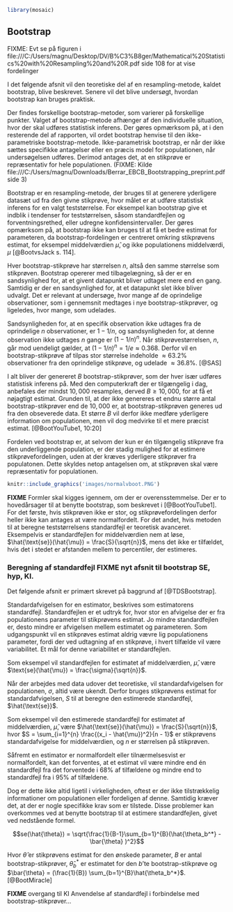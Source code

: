 ```r
library(mosaic)
```
## Bootstrap

FIXME: Evt se på figuren i file:///C:/Users/magnu/Desktop/DV/B%C3%B8ger/Mathematical%20Statistics%20with%20Resampling%20and%20R.pdf side 108 for at vise fordelinger


I det følgende afsnit vil den teoretiske del af en resampling-metode, kaldet bootstrap, blive beskrevet. Senere vil det blive undersøgt, hvordan bootstrap kan bruges praktisk.

Der findes forskellige bootstrap-metoder, som varierer på forskellige punkter. Valget af bootstrap-metode afhænger af den individuelle situation, hvor der skal udføres statistisk inferens. Der gøres opmærksom på, at i den resterende del af rapporten, vil ordet bootstrap henvise til den ikke-parametriske bootstrap-metode. Ikke-parametrisk bootstrap, er når der ikke sættes specifikke antagelser eller en præcis model for populationen, når undersøgelsen udføres. Derimod antages det, at en stikprøve er repræsentativ for hele populationen. (FIXME: Kilde file:///C:/Users/magnu/Downloads/Berrar_EBCB_Bootstrapping_preprint.pdf side 3)

Bootstrap er en resampling-metode, der bruges til at generere yderligere datasæt ud fra den givne stikprøve, hvor målet er at udføre statistisk inferens for en valgt teststørrelse. For eksempel kan bootstrap give et indblik i tendenser for teststørrelsen, såsom standardfejlen og forventningsrethed, eller udregne konfidensintervaller. Der gøres opmærksom på, at bootstrap ikke kan bruges til at få et bedre estimat for parameteren, da bootstrap-fordelingen er centreret omkring stikprøvens estimat, for eksempel middelværdien $\hat {\mu}$, og ikke populationens middelværdi, $\mu$ [@BootvsJack s. 114].

Hver bootstrap-stikprøve har størrelsen $n$, altså den samme størrelse som stikprøven. Bootstrap opererer med tilbagelægning, så der er en sandsynlighed for, at et givent datapunkt bliver udtaget mere end en gang. Samtidig er der en sandsynlighed for, at et datapunkt slet ikke bliver udvalgt. Det er relevant at undersøge, hvor mange af de oprindelige observationer, som i gennemsnit medtages i nye bootstrap-stikprøver, og ligeledes, hvor mange, som udelades.

Sandsynligheden for, at en specifik observation ikke udtages fra de oprindelige $n$ observationer, er $1-1/n$, og sandsynligheden for, at denne observation ikke udtages $n$ gange er $(1-1/n)^n$. Når stikprøvestørrelsen, $n$, går mod uendeligt gælder, at $(1-1/n)^n  = 1/e \approx 0.368$. Derfor vil en bootstrap-stikprøve af tilpas stor størrelse indeholde $\approx 63.2\%$ observationer fra den oprindelige stikprøve, og udelade $\approx 36.8\%$. [@SAS] 

I alt bliver der genereret $B$ bootstrap-stikprøver, som der hver især udføres statistisk inferens på. Med den computerkraft der er tilgængelig i dag, anbefales der mindst $10,000$ resamples, derved $B \geq 10,000$, for at få et nøjagtigt estimat. Grunden til, at der ikke genereres et endnu større antal bootstrap-stikprøver end de $10,000$ er, at bootstrap-stikprøven generes ud fra den obseverede data. Et større $B$ vil derfor ikke medføre yderligere information om populationen, men vil dog medvirke til et mere præcist estimat. [@BootYouTube1, 10:20] 

Fordelen ved bootstrap er, at selvom der kun er én tilgængelig stikprøve fra den underliggende population, er der stadig mulighed for at estimere stikprøvefordelingen, uden at der kræves yderligere stikprøver fra populatonen. Dette skyldes netop antagelsen om, at stikprøven skal være repræsentativ for populationen. 

```r
knitr::include_graphics('images/normalvboot.PNG')
```
__FIXME__ Formler skal kigges igennem, om der er overensstemmelse. 
Der er to hovedårsager til at benytte bootstrap, som beskrevet i [@BootYouTube1]. For det første, hvis stikprøven ikke er stor, og stikprøvefordelingen derfor heller ikke kan antages at være normalfordelt. For det andet, hvis metoden til at beregne teststørrelsens standardfejl er teoretisk avanceret. Eksempelvis er standardfejlen for middelværdien nem at løse, $\hat{\text{se}}(\hat{\mu}) = \frac{S}{\sqrt{n}}$, mens det ikke er tilfældet, hvis det i stedet er afstanden mellem to percentiler, der estimeres.

### Beregning af standardfejl __FIXME__ nyt afsnit til bootstrap SE, hyp, KI.

Det følgende afsnit er primært skrevet på baggrund af [@TDSBootstrap].

Standardafvigelsen for en estimator, beskrives som estimatorens standardfejl. Standardfejlen er et udtryk for, hvor stor en afvigelse der er fra populationens parameter til stikprøvens estimat. Jo mindre standardfejlen er, desto mindre er afvigelsen mellem estimatet og parameteren. Som udgangspunkt vil en stikprøves estimat aldrig vævre lig populationens parameter, fordi der ved udtagning af en stikprøve, i hvert tilfælde vil være variabilitet. Et mål for denne variabilitet er standardfejlen.

Som eksempel vil standardfejlen for estimatet af middelværdien, $\hat{\mu}$, være $\text{se}(\hat{\mu}) = \frac{\sigma}{\sqrt{n}}$.

Når der arbejdes med data udover det teoretiske, vil standardafvigelsen for populationen, $\sigma$, altid være ukendt. Derfor bruges stikprøvens estimat for standardafvigelsen, $S$ til at beregne den estimerede standardfejl, $\hat{\text{se}}$. 

Som eksempel vil den estimerede standardfejl for estimatet af middelværdien, $\hat{\mu}$, være  $\hat{\text{se}}(\hat{\mu}) = \frac{S}{\sqrt{n}}$, hvor $S = \sum_{i=1}^{n} \frac{(x_i - \hat{\mu})^2}{n - 1}$ er stikprøvens standardafvigelse for middelværdien, og $n$ er størrelsen på stikprøven.

Såfremt en estimator er normalfordelt eller tilnærmelsesvist er normalfordelt, kan det forventes, at et estimat vil være mindre end én standardfejl fra det forventede i $68\%$ af tilfældene og mindre end to standardfejl fra i $95\%$ af tilfældene. 

Dog er dette ikke altid ligetil i virkeligheden, oftest er der ikke tilstrækkelig informationer om populationen eller fordeligen af denne. Samtidig kræver det, at der er nogle specifikke krav som er tilstede. Disse problemer kan overkommes ved at benytte bootstrap til at estimere standardfejlen, givet ved nedstående formel.

$$se(\hat{\theta}) = \sqrt{\frac{1}{B-1}\sum_{b=1}^{B}(\hat{\theta_b^*} - \bar{\theta} )^2}$$  

Hvor $\hat{\theta}$ er stikprøvens estimat for den ønskede parameter, $B$ er antal bootstrap-stikprøver, $\hat\theta_b^*$ er estimatet for den $b$'te bootstrap-stikprøve og $\bar{\theta} = (\frac{1}{B}) \sum_{b=1}^{B}\hat{\theta_b^*}$. [@BootMiracle]

__FIXME__ overgang til KI
Anvendelse af standardfejl i forbindelse med bootstrap-stikprøver...

